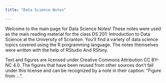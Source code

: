 ```yaml
---
title: "Data Science Notes"

---
```


Welcome to the main page for Data Science Notes!  These notes were used as the main reading material for the class DS 201: Introduction to Data Science at the University of Scranton.  You'll find a variety of data science topics covered using the R programming language.  The notes themselves were written with the help of RStudio And RShiny.


Text and figures are licensed under Creative Commons Attribution CC BY-NC 4.0. The figures that have been reused from other sources don't fall under this license and can be recognized by a note in their caption: "Figure from ...".
